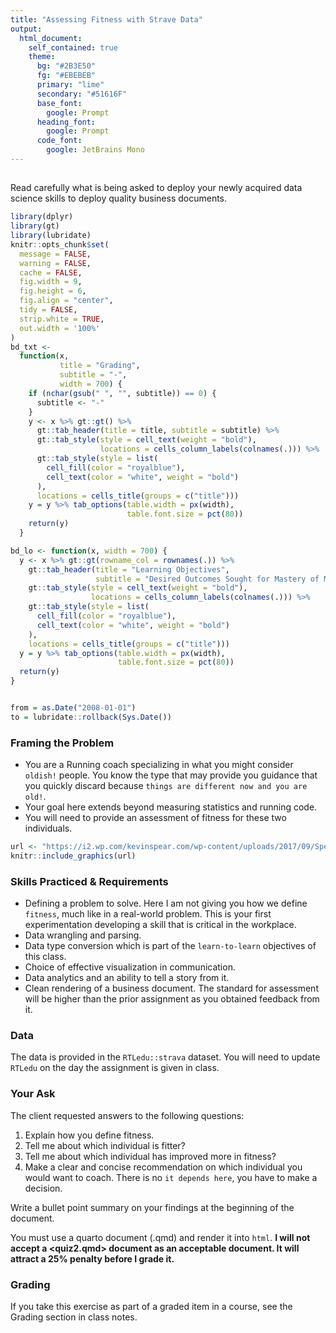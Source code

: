 ```yaml
---
title: "Assessing Fitness with Strave Data"
output: 
  html_document:
    self_contained: true
    theme:
      bg: "#2B3E50"
      fg: "#EBEBEB"
      primary: "lime"
      secondary: "#51616F"
      base_font:
        google: Prompt
      heading_font:
        google: Prompt
      code_font:
        google: JetBrains Mono
---
```


##  {.tabset .tabset-pills}

Read carefully what is being asked to deploy your newly acquired data science skills to deploy quality business documents. 

```r
library(dplyr)
library(gt)
library(lubridate)
knitr::opts_chunk$set(
  message = FALSE,
  warning = FALSE,
  cache = FALSE,
  fig.width = 9,
  fig.height = 6,
  fig.align = "center",
  tidy = FALSE,
  strip.white = TRUE,
  out.width = '100%'
)
bd_txt <-
  function(x,
           title = "Grading",
           subtitle = "-",
           width = 700) {
    if (nchar(gsub(" ", "", subtitle)) == 0) {
      subtitle <- "-"
    }
    y <- x %>% gt::gt() %>%
      gt::tab_header(title = title, subtitle = subtitle) %>%
      gt::tab_style(style = cell_text(weight = "bold"),
                    locations = cells_column_labels(colnames(.))) %>%
      gt::tab_style(style = list(
        cell_fill(color = "royalblue"),
        cell_text(color = "white", weight = "bold")
      ),
      locations = cells_title(groups = c("title")))
    y = y %>% tab_options(table.width = px(width),
                          table.font.size = pct(80))
    return(y)
  }

bd_lo <- function(x, width = 700) {
  y <- x %>% gt::gt(rowname_col = rownames(.)) %>%
    gt::tab_header(title = "Learning Objectives",
                   subtitle = "Desired Outcomes Sought for Mastery of Material") %>%
    gt::tab_style(style = cell_text(weight = "bold"),
                  locations = cells_column_labels(colnames(.))) %>%
    gt::tab_style(style = list(
      cell_fill(color = "royalblue"),
      cell_text(color = "white", weight = "bold")
    ),
    locations = cells_title(groups = c("title")))
  y = y %>% tab_options(table.width = px(width),
                        table.font.size = pct(80))
  return(y)
}


from = as.Date("2008-01-01")
to = lubridate::rollback(Sys.Date())
```

### Framing the Problem

+ You are a Running coach specializing in what you might consider `oldish!` people. You know the type that may provide you guidance that you quickly discard because `things are different now and you are old!`.
+ Your goal here extends beyond measuring statistics and running code.
+ You will need to provide an assessment of fitness for these two individuals.

```r
url <- "https://i2.wp.com/kevinspear.com/wp-content/uploads/2017/09/Spear-4096.jpg?resize=750%2C496"
knitr::include_graphics(url)
```

### Skills Practiced & Requirements

+ Defining a problem to solve. Here I am not giving you how we define `fitness`, much like in a real-world problem. This is your first experimentation developing a skill that is critical in the workplace. 
+ Data wrangling and parsing.
+ Data type conversion which is part of the `learn-to-learn` objectives of this class.  
+ Choice of effective visualization in communication.
+ Data analytics and an ability to tell a story from it.
+ Clean rendering of a business document. The standard for assessment will be higher than the prior assignment as you obtained feedback from it.

### Data

The data is provided in the `RTLedu::strava` dataset. You will need to update `RTLedu` on the day the assignment is given in class. 

### Your Ask

The client requested answers to the following questions:

1. Explain how you define fitness.
2. Tell me about which individual is fitter?
3. Tell me about which individual has improved more in fitness?
4. Make a clear and concise recommendation on which individual you would want to coach. There is no `it depends here`, you have to make a decision.

Write a bullet point summary on your findings at the beginning of the document.

You must use a quarto document (<FirstnameLastname>.qmd) and render it into `html`.  **I will not accept a <quiz2.qmd> document as an acceptable document. It will attract a 25% penalty before I grade it.**


### Grading

If you take this exercise as part of a graded item in a course, see the Grading section in class notes. 


